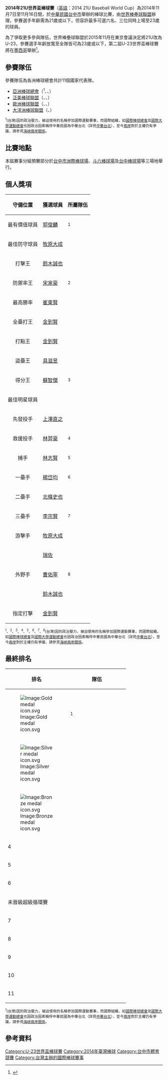 {{Infobox international baseball tournament
| image = 2014年第1屆21U世界盃棒球賽LOGO.JPG
| size = 200px
| caption = 2014年21U世界盃棒球賽標誌
| country = 中華民國
| dates = 11月7日 - 11月16日
| num_teams = 11
| continents = 4
| defending_champion = 
| prev_year = 
| medal_type = world minor
| champion = Chinese Taipei
| second = Japan
| third = South Korea
| fourth = Nicaragua
| games = 45
| attendance = 
| next_edition = [[2016年U-23世界盃棒球賽|2016]]
}}

'''2014年21U世界盃棒球賽'''（[[英語|英語]]：2014 21U Baseball World Cup）為2014年11月7日至11月16日間，於[[中華民國|中華民國]][[台中市|台中市]]舉辦的棒球比賽，由[[世界棒壘球聯盟|世界棒壘球聯盟]]辦理，參賽選手年齡需為21歲或以下，但容許最多可選六名、三位同時上場至23歲的球員。

為了爭取更多參與隊伍，世界棒壘球聯盟於2015年11月在東京會議決定將21U改為U-23，參賽選手年齡放寬至全隊皆可為23歲或以下，第二屆U-23世界盃棒球賽將在[[2016年U-23世界盃棒球賽|墨西哥]]舉辦<ref>{{Cite web | url=http://www.setn.com/News.aspx?NewsID=107542 | title=U21成絕響！爭取國際支持　將改制為U23世界盃 | publisher=三立新聞 | date=2015-11-20 | accessdate=2015-11-20 | archive-date=2020-08-06 | archive-url=https://web.archive.org/web/20200806155524/https://www.setn.com/News.aspx?NewsID=107542 | dead-url=no }}</ref>。

==參賽隊伍==
參賽隊伍為各洲棒球總會共計11個國家代表隊。
*[[亞洲棒球總會|亞洲棒球總會]]（{{bb|TPE}}<sup>1</sup>、{{bb|JPN}}、{{bb|KOR}}）
*[[泛美棒球聯盟|泛美棒球聯盟]]（{{bb|VEN}}、{{bb|MEX}}、{{bb|NIC}}）
*[[歐洲棒球聯盟|歐洲棒球聯盟]]（{{bb|NED}}、{{bb|ITA}}、{{bb|CZE}}）
*[[大洋洲棒球聯盟|大洋洲棒球聯盟]]（{{bb|AUS}}、{{bb|NZL}}）
<small><sup>1</sup>{{ROC}}(台灣)因{{PRC}}的政治壓力，被迫使用{{TPE}}的名稱參加國際運動賽事，而國際組織，如[[國際棒球總會|國際棒球總會]]及[[國際大學運動總會|國際大學運動總會]]也因政治因素稱呼中華民國為中華台北（詳見[[中華台北|中華台北]]），至今[[兩岸|兩岸]]對於主權仍有爭議，請參見[[海峽兩岸關係|海峽兩岸關係]]。</small>

==比賽地點==
本屆賽事分組預賽部分於[[台中市|台中市]][[洲際棒球場|洲際棒球場]]、[[斗六棒球場|斗六棒球場]]及[[台中棒球場|台中棒球場]]等三場地舉行。

==個人獎項==
{| class="wikitable"
!守備位置!!獲選球員!!所屬隊伍

|-
|style="text-align: center;"|最有價值球員||[[郭俊麟|郭俊麟]]||{{bb|TPE}}<sup>1</sup>
|-
|style="text-align: center;"|最佳防守球員||[[牧原大成|牧原大成]]||{{bb|JPN}}
|-
|style="text-align: center;"|打擊王||[[鈴木誠也|鈴木誠也]]||{{bb|JPN}}
|-
|style="text-align: center;"|防禦率王||[[宋家豪|宋家豪]]||{{bb|TPE}}<sup>2</sup>
|-
|style="text-align: center;"|最高勝率||[[崔東賢|崔東賢]]||{{bb|KOR}}
|-
|style="text-align: center;"|全壘打王||[[金到賢|金到賢]]||{{bb|KOR}}
|-
|style="text-align: center;"|打點王||[[金到賢|金到賢]]||{{bb|KOR}}
|-
|style="text-align: center;"|盜壘王||[[具滋昱|具滋昱]]||{{bb|KOR}}
|-
|style="text-align: center;"|得分王||[[蘇智傑|蘇智傑]]||{{bb|TPE}}<sup>3</sup>
|-
!colspan="12"|最佳明星球員
|-
|style="text-align: center;"|先發投手||[[上澤直之|上澤直之]]||{{bb|JPN}}
|-
|style="text-align: center;"|救援投手||[[林羿豪|林羿豪]]||{{bb|TPE}}<sup>4</sup>
|-
|style="text-align: center;"|捕手||[[林志賢|林志賢]]||{{bb|TPE}}<sup>5</sup>
|-
|style="text-align: center;"|一壘手||[[楊岱均|楊岱均]]||{{bb|TPE}}<sup>6</sup>
|-
|style="text-align: center;"|二壘手||[[北條史也|北條史也]]||{{bb|JPN}}
|-
|style="text-align: center;"|三壘手||[[李宗賢|李宗賢]]||{{bb|TPE}}<sup>7</sup>
|-
|style="text-align: center;"|游擊手||[[牧原大成|牧原大成]]||{{bb|JPN}}
|-
|rowspan="3" style="text-align: center;"|外野手||[[瑞佐|瑞佐]]||{{bb|NIC}}
|-
|[[曹佑寧|曹佑寧]]||{{bb|TPE}}<sup>8</sup>
|-
|[[鈴木誠也|鈴木誠也]]||{{bb|JPN}}
|-
|style="text-align: center;"|指定打擊||[[金到賢|金到賢]]||{{bb|KOR}}
|}
<small><sup>1</sup>、<sup>2</sup>、<sup>3</sup>、<sup>4</sup>、<sup>5</sup>、<sup>6</sup>、<sup>7</sup>、<sup>8</sup>{{ROC}}(台灣)因{{PRC}}的政治壓力，被迫使用{{TPE}}的名稱參加國際運動賽事，而國際組織，如[[國際棒球總會|國際棒球總會]]及[[國際大學運動總會|國際大學運動總會]]也因政治因素稱呼中華民國為中華台北（詳見[[中華台北|中華台北]]），至今[[兩岸|兩岸]]對於主權仍有爭議，請參見[[海峽兩岸關係|海峽兩岸關係]]。</small>

==最終排名==
{{col-start}}
{{col-2}}
{| class=wikitable style="text-align:center; font-size:95%"
|-
!width=25|排名
!width=170|隊伍
|-
|[[Image:Gold_medal_icon.svg|Image:Gold medal icon.svg]]
|align=left|{{bb|TPE}}<sup>1</sup>
|-
|[[Image:Silver_medal_icon.svg|Image:Silver medal icon.svg]]
|align=left|{{bb|JPN}}
|-
|[[Image:Bronze_medal_icon.svg|Image:Bronze medal icon.svg]]
|align=left|{{bb|KOR}}
|-
|4
|align=left|{{bb|NIC}}
|-
|5
|align=left|{{bb|CZE}}
|-
|6
|align=left|{{bb|AUS}}
|-
!colspan="6"|未晉級超級循環賽
|-
|7
|align=left|{{bb|ITA}}
|-
|8
|align=left|{{bb|VEN}}
|-
|9
|align=left|{{bb|NED}}
|-
|10
|align=left|{{bb|NZL}}
|-
|11
|align=left|{{bb|MEX}}
|}
{{col-2}}
{{winners|bb|2014年21U世界盃棒球賽冠軍|TPE|1}}
{{col-end}}
<small><sup>1</sup>{{ROC}}(台灣)因{{PRC}}的政治壓力，被迫使用{{TPE}}的名稱參加國際運動賽事，而國際組織，如[[國際棒球總會|國際棒球總會]]及[[國際大學運動總會|國際大學運動總會]]也因政治因素稱呼中華民國為中華台北（詳見[[中華台北|中華台北]]），至今[[兩岸|兩岸]]對於主權仍有爭議，請參見[[海峽兩岸關係|海峽兩岸關係]]。</small>

==參考資料==
{{reflist}}

{{U-23世界盃棒球賽}}

[[Category:U-23世界盃棒球賽|Category:U-23世界盃棒球賽]]
[[Category:2014年臺灣棒球|Category:2014年臺灣棒球]]
[[Category:台中市體育競賽|Category:台中市體育競賽]]
[[Category:台灣主辦的國際棒球賽事|Category:台灣主辦的國際棒球賽事]]